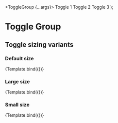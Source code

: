 

<Meta title="Components/ToggleGroup/Size" component={ToggleGroup} />

  <ToggleGroup {...args}>
    <Toggle name='sizeToggles' id='id-1' value='1'>Toggle 1</Toggle>
    <Toggle name='sizeToggles' id='id-2' value='2'>Toggle 2</Toggle>
    <Toggle name='sizeToggles' id='id-3' value='3'>Toggle 3</Toggle>
  </ToggleGroup>
);

# Toggle Group

## Toggle sizing variants

### Default size

<Canvas>
  <Story name="Default" args={{ type:'radio', name:'sizeToggles' }}>{Template.bind({})}</Story>
</Canvas>

### Large size

<Canvas>
  <Story name="Large" args={{ type:'radio', name:'sizeToggles', size: 'lg' }}>
    {Template.bind({})}
  </Story>
</Canvas>

### Small size

<Canvas>
  <Story name="Small" args={{ type:'radio', name:'sizeToggles', size: 'sm' }}>
    {Template.bind({})}
  </Story>
</Canvas>
